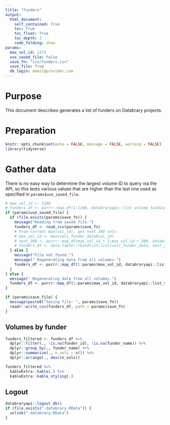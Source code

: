 ```yaml
---
title: "Funders"
output: 
  html_document:
    self_contained: True
    toc: True
    toc_float: True
    toc_depth: 2
    code_folding: show
params:
  max_vol_id: 1273
  use_saved_file: False
  save_fn: "csv/funders.csv"
  save_file: True
  db_login: email@provider.com
---
```


# Purpose

This document describes generates a list of funders on Databrary projects.

# Preparation

```r
knitr::opts_chunk$set(echo = FALSE, message = FALSE, warning = FALSE)
library(tidyverse)
```

# Gather data

There is no easy way to determine the largest volume ID to query via the API, so this tests various values that are higher than the last one used as specified in `params$use_saved_file`.

```r
# max_vol_id <- 1180
# funders_df <- purrr::map_df(1:1180, databraryapi::list_volume_funding)
if (params$use_saved_file) {
  if (file.exists(params$save_fn)) {
    message("Reading from saved file.")
    funders_df <- read_csv(params$save_fn)
    # From current max(vol_id), get next 200 vols
    # max_vol_id <- max(vols_funder_data$vol_id)
    # next_200 <- purrr::map_df(max_vol_id + 1:max_vol_id + 200, databraryapi::list_volume_funding)
    # funders_df <- data.table::rbindlist(list(vols_funder_data, next_200))
  } else {
    message("File not found.")
    message(" Regenerating data from all volumes.")
    funders_df <- purrr::map_df(1:params$max_vol_id, databraryapi::list_volume_funding)
  }
} else {
  message(" Regenerating data from all volumes.")
  funders_df <- purrr::map_df(1:params$max_vol_id, databraryapi::list_volume_funding)
}
```

```r
if (params$save_file) {
  message(paste0("Saving file: ", params$save_fn))
  readr::write_csv(funders_df, path = params$save_fn)
}
```

## Volumes by funder

```r
funders_filtered <- funders_df %>%
  dplyr::filter(., !is.na(funder_id), !is.na(funder_name)) %>%
  dplyr::group_by(., funder_name) %>%
  dplyr::summarize(., n_vols = n()) %>%
  dplyr::arrange(., desc(n_vols))

funders_filtered %>%
  kableExtra::kable(.) %>%
  kableExtra::kable_styling(.)
```

## Logout

```r
databraryapi::logout_db()
if (file.exists(".databrary.RData")) {
  unlink(".databrary.RData")
}
```